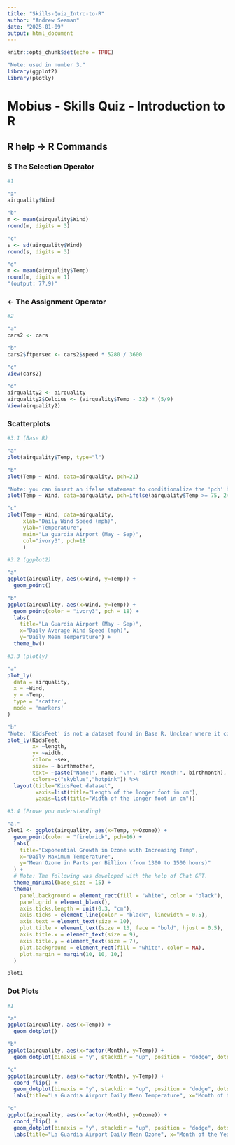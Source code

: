 ```yaml
---
title: "Skills-Quiz_Intro-to-R"
author: "Andrew Seaman"
date: "2025-01-09"
output: html_document
---
```


```r
knitr::opts_chunk$set(echo = TRUE)
```

```r
"Note: used in number 3."
library(ggplot2)
library(plotly)
```

# Mobius - Skills Quiz - Introduction to R

## R help -> R Commands 

### $ The Selection Operator
```r
#1

"a"
airquality$Wind

"b"
m <- mean(airquality$Wind)
round(m, digits = 3)

"c"
s <- sd(airquality$Wind)
round(s, digits = 3)

"d"
m <- mean(airquality$Temp)
round(m, digits = 1)
"(output: 77.9)"
```

### <- The Assignment Operator
```r
#2

"a"
cars2 <- cars

"b"
cars2$ftpersec <- cars2$speed * 5280 / 3600

"c"
View(cars2)

"d"
airquality2 <- airquality
airquality2$Celcius <- (airquality$Temp - 32) * (5/9)
View(airquality2)
```

### Scatterplots
```r
#3.1 (Base R)

"a"
plot(airquality$Temp, type="l")

"b"
plot(Temp ~ Wind, data=airquality, pch=21)

"Note: you can insert an ifelse statement to conditionalize the 'pch' here."
plot(Temp ~ Wind, data=airquality, pch=ifelse(airquality$Temp >= 75, 24, 25))

"c"
plot(Temp ~ Wind, data=airquality, 
     xlab="Daily Wind Speed (mph)",
     ylab="Temperature",
     main="La guardia Airport (May - Sep)",
     col="ivory3", pch=18
     )
```

```r
#3.2 (ggplot2)

"a"
ggplot(airquality, aes(x=Wind, y=Temp)) +
  geom_point()

"b"
ggplot(airquality, aes(x=Wind, y=Temp)) +
  geom_point(color = "ivory3", pch = 18) +
  labs(
    title="La Guardia Airport (May - Sep)",
    x="Daily Average Wind Speed (mph)",
    y="Daily Mean Temperature") +
  theme_bw()
```

```r
#3.3 (plotly)

"a"
plot_ly(
  data = airquality,
  x = ~Wind,
  y = ~Temp,
  type = 'scatter',
  mode = 'markers'
)

"b"
"Note: 'KidsFeet' is not a dataset found in Base R. Unclear where it comes from."
plot_ly(KidsFeet,
        x= ~length,
        y= ~width,
        color= ~sex,
        size= ~ birthmother,
        text= ~paste("Name:", name, "\n", "Birth-Month:", birthmonth),
        colors=c("skyblue","hotpink")) %>%
  layout(title="KidsFeet dataset",
         xaxis=list(title="Length of the longer foot in cm"),
         yaxis=list(title="Width of the longer foot in cm"))
```

```r
#3.4 (Prove you understanding)

"a."
plot1 <- ggplot(airquality, aes(x=Temp, y=Ozone)) +
  geom_point(color = "firebrick", pch=16) +
  labs(
    title="Exponential Growth in Ozone with Increasing Temp",
    x="Daily Maximum Temperature",
    y="Mean Ozone in Parts per Billion (from 1300 to 1500 hours)"
  ) +
  # Note: The following was developed with the help of Chat GPT.
  theme_minimal(base_size = 15) +
  theme(
    panel.background = element_rect(fill = "white", color = "black"),
    panel.grid = element_blank(),
    axis.ticks.length = unit(0.3, "cm"),
    axis.ticks = element_line(color = "black", linewidth = 0.5),
    axis.text = element_text(size = 10),
    plot.title = element_text(size = 13, face = "bold", hjust = 0.5),
    axis.title.x = element_text(size = 9),
    axis.title.y = element_text(size = 7),
    plot.background = element_rect(fill = "white", color = NA),
    plot.margin = margin(10, 10, 10,)
  )

plot1

```

### Dot Plots
```r
#1

"a"
ggplot(airquality, aes(x=Temp)) +
  geom_dotplot()

"b"
ggplot(airquality, aes(x=factor(Month), y=Temp)) +
  geom_dotplot(binaxis = "y", stackdir = "up", position = "dodge", dotsize = 0.75, binwidth = 0.5)

"c"
ggplot(airquality, aes(x=factor(Month), y=Temp)) +
  coord_flip() +
  geom_dotplot(binaxis = "y", stackdir = "up", position = "dodge", dotsize = 0.25, bindwidth = 0.5) +
  labs(title="La Guardia Airport Daily Mean Temperature", x="Month of the Year", y="Daily Mean Temperature")

"d" 
ggplot(airquality, aes(x=factor(Month), y=Ozone)) +
  coord_flip() +
  geom_dotplot(binaxis = "y", stackdir = "up", position = "dodge", dotsize = 0.25, bindwidth = 0.5) +
  labs(title="La Guardia Airport Daily Mean Ozone", x="Month of the Year", y="Mean Ozone in Parts per Billion (from 1300 to 1500 hours)")
```
